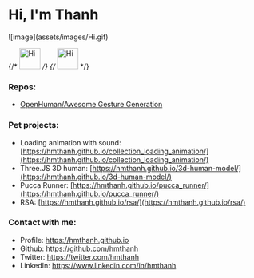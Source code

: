 
# Hi, I'm Thanh 
<div style={{width:"32px"}}>
![image](assets/images/Hi.gif)
</div>

{/* <img src='https://qpluspicture.oss-cn-beijing.aliyuncs.com/6LjjQA/Hi.gif' alt='Hi' width="42"/> */}
{/* <Image src="assets/images/Hi.gif" width="42" height="42" alt='Hi'/> */}

### Repos:

- [OpenHuman/Awesome Gesture Generation](https://github.com/OpenHuman-ai/awesome-gesture_generation)

### Pet projects:

- Loading animation with sound: [https://hmthanh.github.io/collection_loading_animation/](https://hmthanh.github.io/collection_loading_animation/)
- Three.JS 3D human: [https://hmthanh.github.io/3d-human-model/](https://hmthanh.github.io/3d-human-model/)
- Pucca Runner: [https://hmthanh.github.io/pucca_runner/](https://hmthanh.github.io/pucca_runner/)
- RSA: [https://hmthanh.github.io/rsa/](https://hmthanh.github.io/rsa/)

### Contact with me:

- Profile: https://hmthanh.github.io
- Github: https://github.com/hmthanh
- Twitter: https://twitter.com/hmthanh
- LinkedIn: https://www.linkedin.com/in/hmthanh
